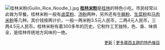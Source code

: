 <!-- [[File:完整文件名|对齐方式（left或right）]] -->

[[File:桂林米粉(Guilin_Rice_Noodle_).jpg|left]]
'''[[桂林米粉|桂林米粉]]'''是[[桂林|桂林]]的特色小吃。市民经常以此做为早餐。桂林米粉一般有[[卤菜粉|卤菜粉]]、[[汤粉|汤粉]]两种，另外还有[[牛腩粉|牛腩粉]]、[[生菜粉|生菜粉]]和[[马肉米粉|马肉米粉]]等几种。其价钱按两计价，一般一两米粉3.5元人民币，二两4元人民币，三两4.5元人民币。桂林米粉有着300多年的历史。它制作工艺独特，色、香、味俱全，是桂林传统地方风味的一绝。 

<div align="right" style="font-size:small;">
[[Portal:廣西/特色條目|更新]] | [[Portal:廣西/特色條目/存檔|更多廣西主題的特色條目]]
</div>